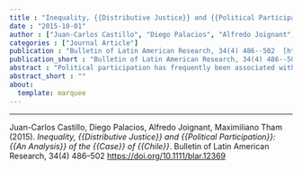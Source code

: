 ```yaml
---
title : "Inequality, {{Distributive Justice}} and {{Political Participation}}: {{An Analysis}} of the {{Case}} of {{Chile}}"
date : "2015-10-01"
author : ["Juan-Carlos Castillo", "Diego Palacios", "Alfredo Joignant", "Maximiliano Tham"]
categories : ["Journal Article"]
publication : "Bulletin of Latin American Research, 34(4) 486--502  [https://doi.org/10.1111/blar.12369](https://doi.org/10.1111/blar.12369)"
publication_short : "Bulletin of Latin American Research, 34(4) 486--502  [https://doi.org/10.1111/blar.12369](https://doi.org/10.1111/blar.12369)"
abstract : "Political participation has frequently been associated with individual resources; that is, individuals with higher incomes, higher educational levels and more time tend to participate in the political process to a greater extent than other individuals do. The present study suggests that in addition to resources, an individual's beliefs about economic distribution are an important determinant of participation both in elections and in protests. Based on the analysis of the Chilean data from the Latin American Public Opinion Project (LAPOP) 2012, the results suggest that distributive beliefs are associated primarily with participation in protests."
abstract_short : ""
about:
  template: marquee
---
```

---


::: {.callout-note title="How to cite this work"}

Juan-Carlos Castillo, Diego Palacios, Alfredo Joignant, Maximiliano Tham (2015). *Inequality, {{Distributive Justice}} and {{Political Participation}}: {{An Analysis}} of the {{Case}} of {{Chile}}*. Bulletin of Latin American Research, 34(4) 486--502  [https://doi.org/10.1111/blar.12369](https://doi.org/10.1111/blar.12369)

:::

